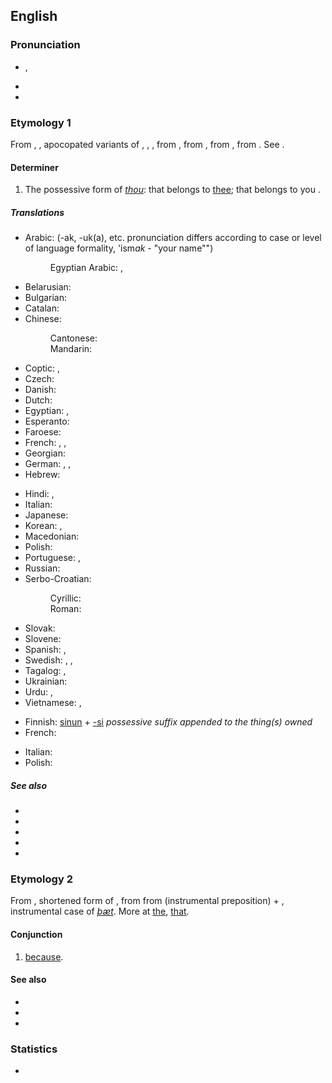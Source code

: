 {{also|Thy|THY|thŷ|þy}}
==English==
{{wikipedia|dab=thy}}

===Pronunciation===
* {{enPR|''th''ī}}, {{IPA|/ðaɪ/|lang=en}}
* {{audio|en-us-thy.ogg|Audio (US)|lang=en}}
* {{rhymes|aɪ|lang=en}}

===Etymology 1===
From {{inh|en|enm|thy}}, {{m|enm|thi}}, apocopated variants of {{der|en|enm|thine}}, {{m|enm|thyn}}, {{m|enm|thin}}, from {{inh|en|ang|þīn}}, from {{inh|en|gem-pro|*þīnaz}}, from {{inh|en|ine-pro|*téynos|t=thy; thine}}, from {{der|en|ine-pro|*túh₂|t=thou}}. See {{l|en|thou}}.

====Determiner====
{{head|en|determiner|cat2=possessive determiners}}

# {{lb|en|archaic|literary}} The possessive form of ''[[thou]]'': that belongs to [[thee]]; that belongs to you {{qualifier|singular}}.

=====Translations=====
{{trans-top|possessive determiner}}
* Arabic: {{t+|ar|ك|alt=ـك}} (-ak, -uk(a), etc. pronunciation differs according to case or level of language formality, 'ism''ak'' - "your name"")
*: Egyptian Arabic: {{qualifier|owner is male}} {{t|arz|ك|alt=ـك|tr=-ak or k|sc=Arab}}, {{qualifier|owner is female}} {{t|arz|ك|alt=ـك|tr=-ek or ki|sc=Arab}}
* Belarusian: {{t|be|твой|tr=tvoj|sc=Cyrl}}
* Bulgarian: {{t|bg|твой|tr=tvoj|sc=Cyrl}}
* Catalan: {{t|ca|teu|m}}
* Chinese:
*: Cantonese: {{t|yue|[[你]][[嘅]]|tr=nei5ge3|sc=Hani}}
*: Mandarin: {{t|cmn|[[你]][[的]]|tr=nǐde|sc=Hani}}
* Coptic: {{qualifier|owner is male}} {{t|cop|ⲡⲉⲕ|m|tr=pek}} {{t|cop|ⲧⲉⲕ|f|tr=tek}} {{t|cop|ⲛⲉⲕ|m-p|f-p|tr=nek}}, {{qualifier|owner is female}} {{t|cop|ⲡⲉ|m|tr=pe}} {{t|cop|ⲧⲉ|f|tr=te}} {{t|cop|ⲛⲉ|m-p|f-p|tr=ne}}
* Czech: {{t+|cs|tvůj}}
* Danish: {{t+|da|din}}
* Dutch: {{t+|nl|je}}
* Egyptian: {{qualifier|owner is male}} {{t|egy|𓎡|tr=k}}, {{qualifier|owner is female}} {{t|egy|𓏏|tr=t}}
* Esperanto: {{t|eo|cia|}}
* Faroese: {{t|fo|tín}}
* French: {{t+|fr|ton|m}}, {{t+|fr|ta|f}}, {{t+|fr|tes|p}}
* Georgian: {{t|ka|შენი|sc=Geor}}
* German: {{t+|de|dein|m|n}}, {{t+|de|deine|f}}, {{t+|de|deine|p}}
* Hebrew: {{t|he|שלך|m|tr=Sheljá|sc=Hebr}}
{{trans-mid}}
* Hindi: {{t+|hi|तेरा|tr=terā|sc=Deva}}, {{t+|hi|तुम्हारा|tr=tumhārā|sc=Deva}}
* Italian: {{t+|it|tuo}}
* Japanese: {{t|ja|[[汝]][[の]]|tr=nanji no}}
* Korean: {{t+|ko|네}}, {{t|ko|너의}}
* Macedonian: {{t|mk|твој|tr=tvoj|sc=Cyrl}}
* Polish: {{t+|pl|twój}}
* Portuguese: {{t+|pt|teu|m}}, {{t+|pt|tua|f}}
* Russian: {{t+|ru|твой}}
* Serbo-Croatian:
*: Cyrillic: {{t|sh|твој}}
*: Roman: {{t|sh|tvoj}}
* Slovak: {{t+|sk|tvoj}}
* Slovene: {{t+|sl|tvój}}
* Spanish: {{t+|es|tu}}, {{t+|es|tuyo}}
* Swedish: {{t+|sv|din|c}}, {{t+|sv|ditt|n}}, {{t+|sv|dina|p}}
* Tagalog: {{t|tl|iyong}}, {{t|tl|mo}}
* Ukrainian: {{t|uk|твій|tr=tvij|sc=Cyrl}}
* Urdu: {{t|ur|تیرا|tr=terā|sc=ur-Arab}}, {{t|ur|تمھارا|tr=tumhārā|sc=ur-Arab}}
* Vietnamese: {{t|vi|của mày}}, {{t|vi|của em}}
{{trans-bottom}}

{{checktrans-top}}
* Finnish: [[sinun]] + [[-si]] ''possessive suffix appended to the thing(s) owned''
* French: {{t+|fr|ton}}
{{trans-mid}}
* Italian: {{t+|it|tuo}}
* Polish: {{t+|pl|twój}}
{{trans-bottom}}

=====See also=====
* {{l|en|thee}}
* {{l|en|thine}}
* {{l|en|thou}}
* {{l|en|thyself}}
* {{l|en|your}}

===Etymology 2===
From {{etyl|enm|en}} {{m|enm|thy||because, forwhy}}, shortened form of {{m|enm|forthy|for-thy, forthy|for that}}, from {{etyl|ang|en}} {{m|ang|for þy þe|for þȳ [þe]|because [that]}} from {{m|ang|for|}} (instrumental preposition) + {{m|ang|þȳ||by that}}, instrumental case of ''[[þæt]]''. More at [[the]], [[that]].

====Conjunction====
{{en-con|-}}

# {{lb|en|obsolete}} [[because]].

====See also====
* {{l|en|forthy}}
* {{l|en|why}}
* {{l|en|forwhy}}

===Statistics===
* {{rank|use|used|began|253|thy|less|till|next}}